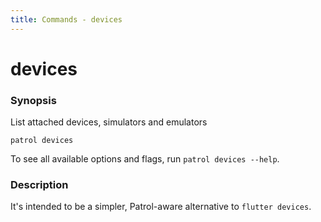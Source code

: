 ```yaml
---
title: Commands - devices
---
```


# devices

### Synopsis

List attached devices, simulators and emulators

```
patrol devices
```

To see all available options and flags, run `patrol devices --help`.

### Description

It's intended to be a simpler, Patrol-aware alternative to `flutter devices`.
